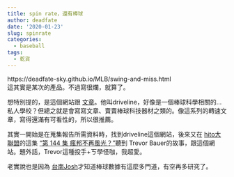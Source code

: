 ---
title: spin rate，還有棒球
author: deadfate
date: '2020-01-23'
slug: spinrate
categories:
  - baseball
tags: 
  - 乾貨
---
https://deadfate-sky.github.io/MLB/swing-and-miss.html  
這其實是某次的產品。不過寫很爛，就算了。  

想特別提的，是這個網站跟 [文章](https://www.drivelinebaseball.com/2016/11/spin-rate-what-we-know-now/)。他叫driveline，好像是一個棒球科學相關的...私人學校？但總之就是會寫寫文章、賣賣棒球科技器材之類的。像這系列的轉速文章，寫得還滿有可看性的，所以很推薦。  

其實一開始是在蒐集報告所需資料時，找到driveline這個網站，後來又在 [hito大聯盟](https://hitomlb.com/)的這集 [“第 144 集 瘋邦不再風光？”](https://link.medium.com/9PrS0FleO2)聽到 Trevor Bauer的故事，跟這個網站。題外話，Trevor這種投手+ㄎ學怪咖，我超愛。

老實說也是因為 [台南Josh](https://www.youtube.com/user/kenpmges)才知道棒球數據有這麼多門道，有空再多研究了。